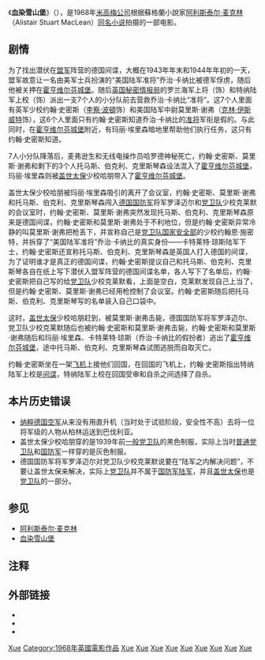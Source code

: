 {{Otheruses|subject=《血染雪山堡》这部电影|other=本电影改编自的小说|血染雪山堡}}
{{Infobox film|
| name           = 血染雪山堡
| original_name = {{lang|en|''Where Eagles Dare''}}
| image          = <!-- 檔案不存在 Where Eagles Dare poster.jpg ，可從英文維基百科取得 -->
| caption        = 电影海报
| producer       = 
| director       = [[布莱恩·伯顿|布莱恩·伯顿]]
| screenplay         = [[阿利斯泰尔·麦克林|阿利斯泰尔·麦克林]]
| based on       = {{based on|血染雪山堡|阿利斯泰尔·麦克林}}
| starring       = [[理查德·伯顿|理查德·伯顿]]<br>[[克林·伊斯威特|克林·伊斯威特]]
| music          = 
| cinematography = 
| editing        = 
| studio = 
| distributor    = [[米高梅|米高梅]]
| released       = {{Film date|1968|12|4|UK|1969|3|12|US|df=y}}
| country        = 英国
| budget         =
| gross          = 21,000,000美元<ref name="Hughes194">Hughes, p.194</ref>
| runtime        = 155分钟
| language       = 英语
}}
《'''血染雪山堡'''》（{{lang-en|''Where Eagles Dare''}}），是1968年[[米高梅|米高梅公司]]根据蘇格蘭小說家[[阿利斯泰尔·麦克林|阿利斯泰尔·麦克林]]（Alistair Stuart MacLean）[[血染雪山堡|同名小说]]拍摄的一部电影。

==剧情==
为了找出潜伏在[[盟军|盟军]]阵营的德国间谍，大概在1943年年末和1944年年初的一天，盟军故意让一名由美军士兵扮演的“美国陆军准将”乔治·卡纳比被德军俘虏，随后他被关押在[[霍亨维尔芬城堡|霍亨维尔芬城堡]]。随后[[英国秘密情报局|英国秘密情报局]]的罗兰海军上将（{{le|迈克尔·霍登|Michael Hordern}}饰）和特纳陆军上校（{{le|帕特里克·外马克|Patrick Wymark}}饰）派出一支7个人的小分队前去营救乔治·卡纳比“准将”。这7个人里面有英军少校约翰·史密斯（[[李察·波頓|李察·波頓]]饰）和美国陆军中尉莫里斯·谢弗（[[克林·伊斯威特|克林·伊斯威特]]饰），这6个人里面只有约翰·史密斯知道乔治·卡纳比的[[准将|准将]]军衔是假的。与此同时，在[[霍亨维尔芬城堡|霍亨维尔芬城堡]]附近，有玛丽·埃里森暗地里帮助他们执行任务，这只有约翰·史密斯知道。

7人小分队降落后，麦弗逊生和无线电操作员哈罗德神秘死亡，约翰·史密斯、莫里斯·谢弗和剩下的3个人托马斯、伯克利、克里斯琴森设法混入了[[霍亨维尔芬城堡|霍亨维尔芬城堡]]，玛丽·埃里森则被[[盖世太保|盖世太保]]少校哈朋带入了[[霍亨维尔芬城堡|霍亨维尔芬城堡]]。

盖世太保少校哈朋被玛丽·埃里森吸引的离开了会议室，约翰·史密斯、莫里斯·谢弗和托马斯、伯克利、克里斯琴森闯入[[德国国防军|德国国防军]]将军罗泽迈尔和[[党卫队|党卫队]]少校克莱默的会议室时，约翰·史密斯、莫里斯·谢弗突然发现托马斯、伯克利、克里斯琴森原来是德国间谍，约翰·史密斯和莫里斯·谢弗处于不利地位，但是约翰·史密斯异常冷静的叫莫里斯·谢弗把枪丢下，并宣称自己是[[党卫队国家安全部|党卫队国家安全部]]的少校约翰恩·施密特，并拆穿了“美国陆军准将”乔治·卡纳比的真实身份——卡特莱特·琼斯陆军下士，约翰·史密斯还宣称托马斯、伯克利、克里斯琴森是英国人打入德国的间谍，为了证明谁才是真正的德国间谍，约翰·史密斯提议自己和托马斯、伯克利、克里斯琴各自在纸上写下潜伏入盟军阵营的德国间谍名单，各人写下了名单后，约翰·史密斯把自己写的给[[党卫队|党卫队]]少校克莱默看，上面是空白，克莱默发现自己上当了，但是约翰·史密斯、莫里斯·谢弗已经用枪控制了会议室。约翰·史密斯随后把托马斯、伯克利、克里斯琴写的名单装入自己口袋中。

这时，[[盖世太保|盖世太保]]少校哈朋赶到，被莫里斯·谢弗击毙，德国国防军将军罗泽迈尔、党卫队少校克莱默随后也被约翰·史密斯和莫里斯·谢弗击毙，约翰·史密斯和莫里斯·谢弗随后和玛丽·埃里森、卡特莱特·琼斯（乔治·卡纳比的假扮者）逃出了[[霍亨维尔芬城堡|霍亨维尔芬城堡]]，途中托马斯、伯克利、克里斯琴森试图逃脱而自取灭亡。

约翰·史密斯坐在一架[[飞机|飞机]]上接他们回国，在回国的飞机上，约翰·史密斯指出特纳陆军上校是[[间谍|间谍]]，特纳陆军上校在回国受审和自杀之间选择了自杀。

==本片历史错误==
*[[纳粹德国空军|纳粹德国空军]]从来没有用直升机（当时处于试验阶段，安全性不高）去将一位将军级的人物从柏林运送到巴伐利亚。
*盖世太保少校哈朋穿的是1939年前[[一般党卫队|一般党卫队]]的黑色制服，实际上当时[[普通党卫队|普通党卫队]]和[[德国国防军|国防军]]一样穿的是灰色制服。
*德国国防军将军罗泽迈尔对党卫队少校克莱默说要在“陆军之内解决问题”，不要让盖世太保来解决，实际上[[党卫队|党卫队]]并不属于[[纳粹德国陆军|国防军陆军]]，并且[[盖世太保|盖世太保]]也是[[党卫队|党卫队]]的一部分。

==参见==
*[[阿利斯泰尔·麦克林|阿利斯泰尔·麦克林]]
*[[血染雪山堡|血染雪山堡]]

==注释==
{{reflist}}

== 外部链接 ==
* {{IMDb title|id=0065207|title=Where Eagles Dare}}
* {{tcmdb title|id=1518}}
* {{amg movie|id=1:54199}}

[[Category:英语电影|Xue]]
[[Category:1968年英國電影作品|Category:1968年英國電影作品]]
[[Category:英国战争片|Xue]]
[[Category:英国冒险片|Xue]]
[[Category:米高梅电影|Xue]]
[[Category:第二次世界大战电影|Xue]]
[[Category:战争冒险片|Xue]]
[[Category:1944年背景电影|Xue]]
[[Category:瑞士取景电影|Xue]]
[[Category:英軍題材電影|Xue]]
[[Category:英国小说改编电影|Xue]]